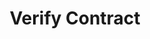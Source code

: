 ---
title: Verify Contract
description: Learn how to verify a contract on the Avalanche C-chain.
index: true
---